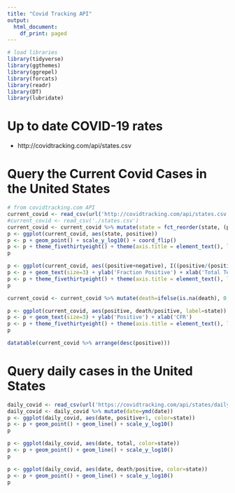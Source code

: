 ```yaml
---
title: "Covid Tracking API"
output:
  html_document:
    df_print: paged
---
```


```r
# load libraries
library(tidyverse)
library(ggthemes)
library(ggrepel)
library(forcats)
library(readr)
library(DT)
library(lubridate)

```

# Up to date COVID-19 rates

- http://covidtracking.com/api/states.csv

# Query the Current Covid Cases in the United States
```r
# from covidtracking.com API
current_covid <- read_csv(url('http://covidtracking.com/api/states.csv')) 
#current_covid <- read_csv('./states.csv')
current_covid <- current_covid %>% mutate(state = fct_reorder(state, (positive)))
p <- ggplot(current_covid, aes(state, positive))
p <- p + geom_point() + scale_y_log10() + coord_flip()
p <- p + theme_fivethirtyeight() + theme(axis.title = element_text(), legend.position = 'none', axis.text = element_text(size=8)) + labs(y='Positive Cases', x='State')
p

p <- ggplot(current_covid, aes((positive+negative), I((positive/(positive+negative))*100), label=state))
p <- p + geom_text(size=3) + ylab('Fraction Positive') + xlab('Total Tested') + scale_x_log10()
p <- p + theme_fivethirtyeight() + theme(axis.title = element_text(), legend.position = 'none') + labs(x='Total Tested', y='Percent Positive of Those Tested')
p

current_covid <- current_covid %>% mutate(death=ifelse(is.na(death), 0, death))

p <- ggplot(current_covid, aes(positive, death/positive, label=state))
p <- p + geom_text(size=3) + ylab('Positive') + xlab('CFR') 
p <- p + theme_fivethirtyeight() + theme(axis.title = element_text(), legend.position = 'none') + labs(x='Total Positive', y='CFR')
p

datatable(current_covid %>% arrange(desc(positive)))

```

# Query daily cases in the United States

```r
daily_covid <- read_csv(url('https://covidtracking.com/api/states/daily.csv'))
daily_covid <- daily_covid %>% mutate(date=ymd(date))
p <- ggplot(daily_covid, aes(date, positive+1, color=state))
p <- p + geom_point() + geom_line() + scale_y_log10()
p 

p <- ggplot(daily_covid, aes(date, total, color=state))
p <- p + geom_point() + geom_line() + scale_y_log10()
p 

p <- ggplot(daily_covid, aes(date, death/positive, color=state))
p <- p + geom_point() + geom_line() + scale_y_log10()
p 


```